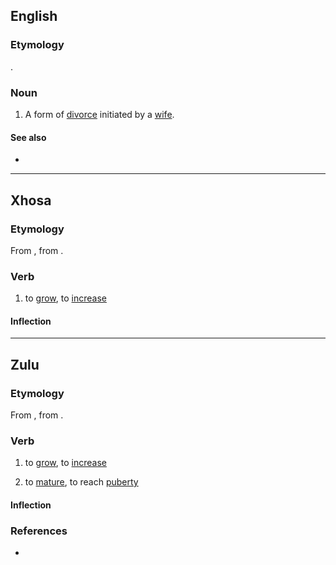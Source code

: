 ==English==

===Etymology===
{{bor|en|ar|خُلع}}.

===Noun===
{{wikipedia}}
{{en-noun|-}}

# {{lb|en|Islam}} A form of [[divorce]] initiated by a [[wife]].

====See also====
* {{l|en|talaq}}

----

==Xhosa==

===Etymology===
From {{inh|xh|bnt-ngu-pro|}}, from {{inh|xh|bnt-pro|*-kʊ́da}}.

===Verb===
{{xh-verb|khûla}}

# {{lb|xh|intransitive}} to [[grow]], to [[increase]]

====Inflection====
{{rfinfl|xh|verb}}

----

==Zulu==

===Etymology===
From {{inh|zu|bnt-ngu-pro|}}, from {{inh|zu|bnt-pro|*-kʊ́da}}.

===Verb===
{{zu-verb|khûla}}

# {{lb|zu|intransitive}} to [[grow]], to [[increase]]
# {{lb|zu|intransitive}} to [[mature]], to reach [[puberty]]

====Inflection====
{{zu-infl-verb|HH}}

===References===
* {{R:zu:ZED||3.9}}